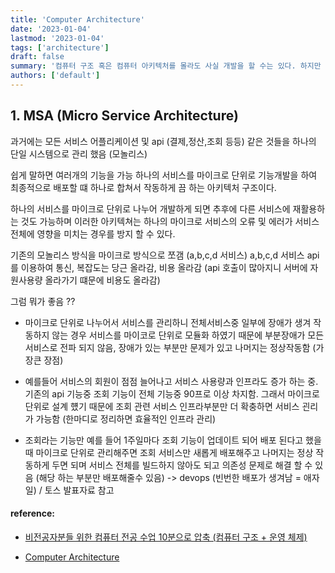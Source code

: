 ```yaml
---
title: 'Computer Architecture'
date: '2023-01-04'
lastmod: '2023-01-04'
tags: ['architecture']
draft: false
summary: '컴퓨터 구조 혹은 컴퓨터 아키텍처를 몰라도 사실 개발을 할 수는 있다. 하지만 아는 것과 모르는 것에는 반드시 차이가 존재하며 비전공 개발자의 경우에는 특히나 이런 이론적인 부분이 많이 부족하다고 생각한다. 그러한 부분은 메우기 위해 이 포스팅은 비전공 개발자들이 아주 쉽고 빠르게 컴퓨터 아키텍처와 관련된 운영체제에 대해 배울수 있는 포스팅 입니다.'
authors: ['default']
---
```


## 1. MSA (Micro Service Architecture)

과거에는 모든 서비스 어플리케이션 및 api (결제,정산,조회 등등) 같은 것들을 하나의 단일 시스템으로 관리 했음 (모놀리스)

쉽게 말하면 여러개의 기능을 가능 하나의 서비스를 마이크로 단위로 기능개발을 하여 최종적으로 배포할 떄 하나로 합쳐서 작동하게 끔 하는 아키텍처 구조이다.

하나의 서비스를 마이크로 단위로 나누어 개발하게 되면 추후에 다른 서비스에 재활용하는 것도 가능하며 이러한 아키텍쳐는 하나의 마이크로 서비스의 오류 및 에러가 서비스 전체에 영향을 미치는 경우를 방지 할 수 있다.

기존의 모놀리스 방식을 마이크로 방식으로 쪼갬 (a,b,c,d 서비스)
a,b,c,d 서비스 api 를 이용하여 통신, 복잡도는 당근 올라감, 비용 올라감 (api 호출이 많아지니 서버에 자원사용량 올라가기 떄문에 비용도 올라감)

그럼 뭐가 좋음 ??

- 마이크로 단위로 나누어서 서비스를 관리하니 전체서비스중 일부에 장애가 생겨 작동하지 않는 경우 서비스를 마이코로 단위로 모듈화 하였기 때문에 부분장애가 모든 서비스로 전파 되지 않음, 장애가 있는 부분만 문제가 있고 나머지는 정상작동함 (가장큰 장점)

- 예를들어 서비스의 회원이 점점 늘어나고 서비스 사용량과 인프라도 증가 하는 중. 기존의 api 기능중 조회 기능이 전체 기능중 90프로 이상 차지함. 그래서 마이크로 단위로 설계 헀기 때문에 조회 관련 서비스 인프라부분만 더 확충하면 서비스 괸리가 가능함 (한마디로 정리하면 효율적인 인프라 관리)

- 조회라는 기능만 예를 들어 1주일마다 조회 기능이 업데이트 되어 배포 된다고 했을때 마이크로 단위로 관리해주면 조회 서비스만 새롭게 배포해주고 나머지는 정상 작동하게 두면 되며 서비스 전체를 빌드하지 않아도 되고 의존성 문제로 해결 할 수 있음 (해당 하는 부분만 배포해줄수 있음) -> devops (빈번한 배포가 생겨남 = 애자일) / 토스 발표자료 참고

#### reference:

- [비전공자분들 위한 컴퓨터 전공 수업 10분으로 압축 (컴퓨터 구조 + 운영 체제)](https://www.youtube.com/watch?v=J06SirxZG7M)

- [Computer Architecture](https://gyoogle.dev/blog/computer-science/computer-architecture/%EC%A4%91%EC%95%99%EC%B2%98%EB%A6%AC%EC%9E%A5%EC%B9%98%20%EC%9E%91%EB%8F%99%20%EC%9B%90%EB%A6%AC.html)
